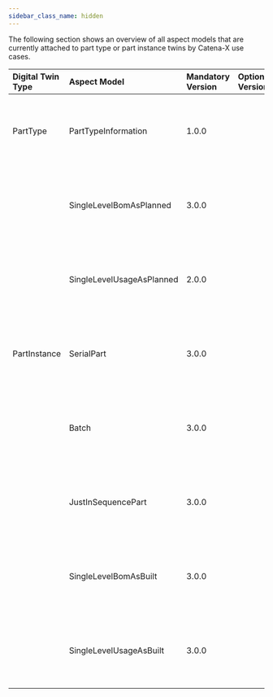 ```yaml
---
sidebar_class_name: hidden
---
```


<!--
This work is licensed under the CC-BY-4.0 (https://creativecommons.org/licenses/by/4.0/legalcode).

- SPDX-License-Identifier: CC-BY-4.0
- SPDX-FileCopyrightText: 2023 BASF SE
- SPDX-FileCopyrightText: 2023 Bayerische Motoren Werke Aktiengesellschaft (BMW AG)
- SPDX-FileCopyrightText: 2023 Fraunhofer-Gesellschaft zur Foerderung der angewandten Forschung e.V. (represented by Fraunhofer ISST & Fraunhofer IML)
- SPDX-FileCopyrightText: 2023 German Edge Cloud GmbH & Co. KG
- SPDX-FileCopyrightText: 2023 Mercedes Benz AG
- SPDX-FileCopyrightText: 2023 Robert Bosch Manufacturing Solutions GmbH
- SPDX-FileCopyrightText: 2023 SAP SE
- SPDX-FileCopyrightText: 2023 Siemens AG
- SPDX-FileCopyrightText: 2023 T-Systems International GmbH
- SPDX-FileCopyrightText: 2023 ZF Friedrichshafen AG
- SPDX-FileCopyrightText: 2023 Contributors to the Eclipse Foundation
- Source URL: https://github.com/eclipse-tractusx/eclipse-tractusx.github.io/tree/main/docs-kits/kits/Industry%20Core%20Kit (latest version)
-->

The following section shows an overview of all aspect models that are currently attached to part type or part instance twins by Catena-X use cases.

| Digital Twin Type | Aspect Model | Mandatory Version | Optional Versions | KIT | Standard |
| :-- | :-- | :-- | :-- | :-- | :-- |
| PartType | PartTypeInformation | 1.0.0 | | Industry Core | CX-0126 Industry Core: Part Type v2.0.0 |
| | SingleLevelBomAsPlanned | 3.0.0 | | Industry Core | CX-0126 Industry Core: Part Type v2.0.0 |
| | SingleLevelUsageAsPlanned | 2.0.0 | | Industry Core | CX-0126 Industry Core: Part Type v2.0.0 |
| PartInstance | SerialPart | 3.0.0 | | Industry Core | CX-0127 Industry Core: Part Instance v2.0.0 |
| | Batch | 3.0.0 | | Industry Core | CX-0127 Industry Core: Part Instance v2.0.0 |
| | JustInSequencePart | 3.0.0 | | Industry Core | CX-0127 Industry Core: Part Instance v2.0.0 |
| | SingleLevelBomAsBuilt | 3.0.0 | | Industry Core | CX-0127 Industry Core: Part Instance v2.0.0 |
| | SingleLevelUsageAsBuilt | 3.0.0 | | Industry Core | CX-0127 Industry Core: Part Instance v2.0.0 |
